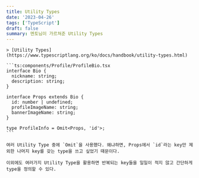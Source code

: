 ```yaml
---
title: Utility Types
date: '2023-04-26'
tags: ['TypeScript']
draft: false
summary: 멘토님이 가르쳐준 Utility Types
---
```

    
    > [Utility Types](https://www.typescriptlang.org/ko/docs/handbook/utility-types.html)
    
    ```ts:components/Profile/ProfileBio.tsx
    interface Bio {
      nickname: string;
      description: string;
    }
    
    interface Props extends Bio {
      id: number | undefined;
      profileImageName: string;
      bannerImageName: string;
    }
    
    type ProfileInfo = Omit<Props, 'id'>;
    ```
    
    여러 Utility Type 중에 `Omit`을 사용했다. 왜냐하면, Props에서 `id`라는 key만 제외한 나머지 key를 갖는 type을 쓰고 싶었기 때문이다.
    
    이외에도 여러가지 Utility Type을 활용하면 반복되는 key들을 일일이 적지 않고 간단하게 type을 정의할 수 있다.